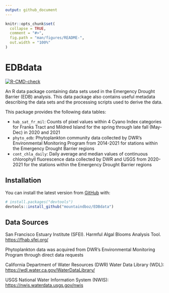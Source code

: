```yaml
---
output: github_document
---
```


<!-- README.md is generated from README.Rmd. Please edit that file -->

```r
knitr::opts_chunk$set(
  collapse = TRUE,
  comment = "#>",
  fig.path = "man/figures/README-",
  out.width = "100%"
)
```

# EDBdata

<!-- badges: start -->
[![R-CMD-check](https://github.com/mountaindboz/EDBdata/workflows/R-CMD-check/badge.svg)](https://github.com/mountaindboz/EDBdata/actions)
<!-- badges: end -->

An R data package containing data sets used in the Emergency Drought Barrier (EDB) analysis. This data package also contains useful metadata describing the data sets and the processing scripts used to derive the data. 

This package provides the following data tables:

* `hab_sat_fr_mil`: Counts of pixel values within 4 Cyano Index categories for Franks Tract and Mildred Island for the spring through late fall (May-Dec) in 2020 and 2021
* `phyto_edb`: Phytoplankton community data collected by DWR's Environmental Monitoring Program from 2014-2021 for stations within the Emergency Drought Barrier regions
* `cont_chla_daily`: Daily average and median values of continuous chlorophyll fluorescence data collected by DWR and USGS from 2020-2021 for the stations within the Emergency Drought Barrier regions

## Installation

You can install the latest version from [GitHub](https://github.com/) with:

``` r
# install.packages("devtools")
devtools::install_github("mountaindboz/EDBdata")
```

## Data Sources

San Francisco Estuary Institute (SFEI). Harmful Algal Blooms Analysis Tool. <https://fhab.sfei.org/>

Phytoplankton data was acquired from DWR's Environmental Monitoring Program through direct data requests

California Department of Water Resources (DWR) Water Data Library (WDL): <https://wdl.water.ca.gov/WaterDataLibrary/>

USGS National Water Information System (NWIS): <https://nwis.waterdata.usgs.gov/nwis>


